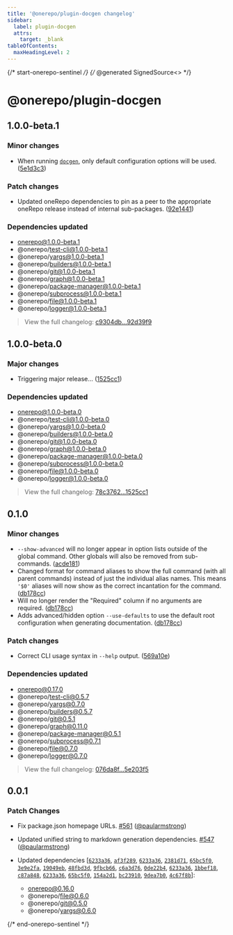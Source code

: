 ```yaml
---
title: '@onerepo/plugin-docgen changelog'
sidebar:
  label: plugin-docgen
  attrs:
    target: _blank
tableOfContents:
  maxHeadingLevel: 2
---
```


{/* start-onerepo-sentinel */}
{/* @generated SignedSource<<d9f642f1d9066875c27068c86930bf51>> */}

# @onerepo/plugin-docgen

## 1.0.0-beta.1

### Minor changes

- When running [`docgen`](https://onerepo.tools/plugins/docgen/), only default configuration options will be used. ([5e1d3c3](https://github.com/paularmstrong/onerepo/commit/5e1d3c34a2e0a08ee38a5e81d6d392178af3631c))

### Patch changes

- Updated oneRepo dependencies to pin as a peer to the appropriate oneRepo release instead of internal sub-packages. ([92e1441](https://github.com/paularmstrong/onerepo/commit/92e14416aebaf47d21fe7cbcba625f6d48a9b001))

### Dependencies updated

- onerepo@1.0.0-beta.1
- @onerepo/test-cli@1.0.0-beta.1
- @onerepo/yargs@1.0.0-beta.1
- @onerepo/builders@1.0.0-beta.1
- @onerepo/git@1.0.0-beta.1
- @onerepo/graph@1.0.0-beta.1
- @onerepo/package-manager@1.0.0-beta.1
- @onerepo/subprocess@1.0.0-beta.1
- @onerepo/file@1.0.0-beta.1
- @onerepo/logger@1.0.0-beta.1

> View the full changelog: [c9304db...92d39f9](https://github.com/paularmstrong/onerepo/compare/c9304dbcfeaa10ec01a76c3057cfef66188cb428...92d39f9980e2489a25c168f722a6326ab9938b80)

## 1.0.0-beta.0

### Major changes

- Triggering major release… ([1525cc1](https://github.com/paularmstrong/onerepo/commit/1525cc1e51b571bc86ed4dbfd71864217881ff88))

### Dependencies updated

- onerepo@1.0.0-beta.0
- @onerepo/test-cli@1.0.0-beta.0
- @onerepo/yargs@1.0.0-beta.0
- @onerepo/builders@1.0.0-beta.0
- @onerepo/git@1.0.0-beta.0
- @onerepo/graph@1.0.0-beta.0
- @onerepo/package-manager@1.0.0-beta.0
- @onerepo/subprocess@1.0.0-beta.0
- @onerepo/file@1.0.0-beta.0
- @onerepo/logger@1.0.0-beta.0

> View the full changelog: [78c3762...1525cc1](https://github.com/paularmstrong/onerepo/compare/78c37627cffe8d026958ec949eda9ab0d9c29cf8...1525cc1e51b571bc86ed4dbfd71864217881ff88)

## 0.1.0

### Minor changes

- `--show-advanced` will no longer appear in option lists outside of the global command. Other globals will also be removed from sub-commands. ([acde181](https://github.com/paularmstrong/onerepo/commit/acde181931ed4571df2e1b8ebf39b9f265bf4ab8))
- Changed format for command aliases to show the full command (with all parent commands) instead of just the individual alias names. This means `'$0'` aliases will now show as the correct incantation for the command. ([db178cc](https://github.com/paularmstrong/onerepo/commit/db178cc3b0ca8a2bbcaa4dee27e6c7e113bca875))
- Will no longer render the "Required" column if no arguments are required. ([db178cc](https://github.com/paularmstrong/onerepo/commit/db178cc3b0ca8a2bbcaa4dee27e6c7e113bca875))
- Adds advanced/hidden option `--use-defaults` to use the default root configuration when generating documentation. ([db178cc](https://github.com/paularmstrong/onerepo/commit/db178cc3b0ca8a2bbcaa4dee27e6c7e113bca875))

### Patch changes

- Correct CLI usage syntax in `--help` output. ([569a10e](https://github.com/paularmstrong/onerepo/commit/569a10e5678f280224bdc03fbc38b37fdaa096a5))

### Dependencies updated

- onerepo@0.17.0
- @onerepo/test-cli@0.5.7
- @onerepo/yargs@0.7.0
- @onerepo/builders@0.5.7
- @onerepo/git@0.5.1
- @onerepo/graph@0.11.0
- @onerepo/package-manager@0.5.1
- @onerepo/subprocess@0.7.1
- @onerepo/file@0.7.0
- @onerepo/logger@0.7.0

> View the full changelog: [076da8f...5e203f5](https://github.com/paularmstrong/onerepo/compare/076da8f7e96c37fdbd5af4e6772778207073136d...5e203f559b5aca1f45427729a59764d3a47952b5)

## 0.0.1

### Patch Changes

- Fix package.json homepage URLs. [#561](https://github.com/paularmstrong/onerepo/pull/561) ([@paularmstrong](https://github.com/paularmstrong))

- Updated unified string to markdown generation dependencies. [#547](https://github.com/paularmstrong/onerepo/pull/547) ([@paularmstrong](https://github.com/paularmstrong))

- Updated dependencies [[`6233a36`](https://github.com/paularmstrong/onerepo/commit/6233a3671d22ab312a8e04b935f13980ac30d947), [`af3f289`](https://github.com/paularmstrong/onerepo/commit/af3f289eb94a5e3668b4df99bb2cf43abee15b16), [`6233a36`](https://github.com/paularmstrong/onerepo/commit/6233a3671d22ab312a8e04b935f13980ac30d947), [`2381d71`](https://github.com/paularmstrong/onerepo/commit/2381d71623a3b567fafb644f143a07e79b294110), [`65bc5f0`](https://github.com/paularmstrong/onerepo/commit/65bc5f0267abb728ea603f43a7e68e4e1996709c), [`3e9e2fa`](https://github.com/paularmstrong/onerepo/commit/3e9e2fa393916134d2ded6320bac34fb787a7ccf), [`19049eb`](https://github.com/paularmstrong/onerepo/commit/19049ebd60f965c4ab8bdc16045ce2112ae35fc1), [`48fbd3d`](https://github.com/paularmstrong/onerepo/commit/48fbd3d8564b936e1435140eefb8e9754ea60727), [`9fbcb66`](https://github.com/paularmstrong/onerepo/commit/9fbcb666152051a84d46bee074cf489a0a11cc4d), [`c6a3d76`](https://github.com/paularmstrong/onerepo/commit/c6a3d7621f507e87adaa69281e00c992347cb0ba), [`0de22b4`](https://github.com/paularmstrong/onerepo/commit/0de22b4cd25911794975cedb709e5c378c3982ae), [`6233a36`](https://github.com/paularmstrong/onerepo/commit/6233a3671d22ab312a8e04b935f13980ac30d947), [`1bbef18`](https://github.com/paularmstrong/onerepo/commit/1bbef18a5f5c768921916db2d641b9cf60815e31), [`c87a848`](https://github.com/paularmstrong/onerepo/commit/c87a848319c91abf4d2fdd4b2eb2f8684d99c852), [`6233a36`](https://github.com/paularmstrong/onerepo/commit/6233a3671d22ab312a8e04b935f13980ac30d947), [`65bc5f0`](https://github.com/paularmstrong/onerepo/commit/65bc5f0267abb728ea603f43a7e68e4e1996709c), [`154a2d1`](https://github.com/paularmstrong/onerepo/commit/154a2d151012f0c0c31831ab3ecab32ef6dc45ef), [`bc23910`](https://github.com/paularmstrong/onerepo/commit/bc239102ca115db4cb92f64097c26bbda57fd0de), [`9dea7b0`](https://github.com/paularmstrong/onerepo/commit/9dea7b02ba2c8257714ae1b9d4235a0f7e5a0b75), [`4c67f8b`](https://github.com/paularmstrong/onerepo/commit/4c67f8ba789f8bc79ea6962b1cd08c8c8f7305f4)]:
  - onerepo@0.16.0
  - @onerepo/file@0.6.0
  - @onerepo/git@0.5.0
  - @onerepo/yargs@0.6.0

{/* end-onerepo-sentinel */}
